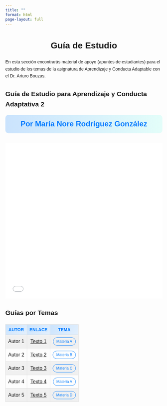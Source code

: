 ```yaml
---
title: ""
format: html
page-layout: full
---
```

<div>
<center><h1>Guía de Estudio</h1></center>
<p>En esta sección encontrarás material de apoyo (apuntes de estudiantes) para el estudio de los temas de la asignatura de Aprendizaje y Conducta Adaptable con el Dr. Arturo Bouzas.</p>
</div>

<div>
<head>
    <meta charset="UTF-8">
    <meta name="viewport" content="width=device-width, initial-scale=1.0">
    <style>
        body {
            font-family: Arial, sans-serif;
            line-height: 1.6;
            margin: 20px;
            transition: background-color 0.3s, color 0.3s;
        }
        /* Estilo del encabezado de la tabla */
        th {
            background: linear-gradient(135deg, rgba(0, 123, 255, 0.2), rgba(0, 123, 255, 0.1));
            color: #007BFF;
            text-transform: uppercase;
            font-size: 14px;
            font-weight: bold;
            padding: 10px;
            border-bottom: 2px solid rgba(0, 123, 255, 0.5);
        }
        table {
            width: 100%;
            border-collapse: collapse;
            margin-top: 20px;
        }
        th, td {
            padding: 8px;
            text-align: center;
            border: 1px solid #ddd;
        }
        tbody tr:nth-child(odd) {
            background-color: rgba(0, 0, 0, 0.05); /* Sutilmente visible en cualquier fondo */
        }
        .author-name {
            font-size: 24px;
            font-weight: bold;
            text-align: center;
            color: #007BFF;
            margin-bottom: 10px;
            padding: 10px;
            background: linear-gradient(to right, rgba(0, 123, 255, 0.2), rgba(123, 255, 234, 0.2));
            border-radius: 10px;
        }
        iframe {
            width: 100%;
            height: 500px;
            border: none;
            margin-top: 20px;
        }
        .tag {
            display: inline-block;
            padding: 5px 10px;
            border: 1px solid #007BFF;
            border-radius: 15px;
            color: #007BFF;
            font-size: 12px;
        }
    </style>
</head>
<body>
    <!-- Visor embebido de PDF -->
    <h2>Guía de Estudio para Aprendizaje y Conducta Adaptativa 2</h2>
    <div class="author-name">Por María Nore Rodríguez González</div>
    <iframe src="guides/notes_aca_2.pdf" title="Visor de PDF"></iframe> 
    <!-- Tabla -->
    <h2>Guías por Temas</h2>
    <table>
        <thead>
            <tr>
                <th>Autor</th>
                <th>Enlace</th>
                <th>Tema</th>
            </tr>
        </thead>
        <tbody>
            <tr>
                <td>Autor 1</td>
                <td><a href="enlace1.pdf" target="_blank">Texto 1</a></td>
                <td><span class="tag">Materia A</span></td>
            </tr>
            <tr>
                <td>Autor 2</td>
                <td><a href="enlace2.pdf" target="_blank">Texto 2</a></td>
                <td><span class="tag">Materia B</span></td>
            </tr>
            <tr>
                <td>Autor 3</td>
                <td><a href="enlace3.pdf" target="_blank">Texto 3</a></td>
                <td><span class="tag">Materia C</span></td>
            </tr>
            <tr>
                <td>Autor 4</td>
                <td><a href="enlace4.pdf" target="_blank">Texto 4</a></td>
                <td><span class="tag">Materia A</span></td>
            </tr>
            <tr>
                <td>Autor 5</td>
                <td><a href="enlace5.pdf" target="_blank">Texto 5</a></td>
                <td><span class="tag">Materia D</span></td>
            </tr>
        </tbody>
    </table>
</body>
</div>